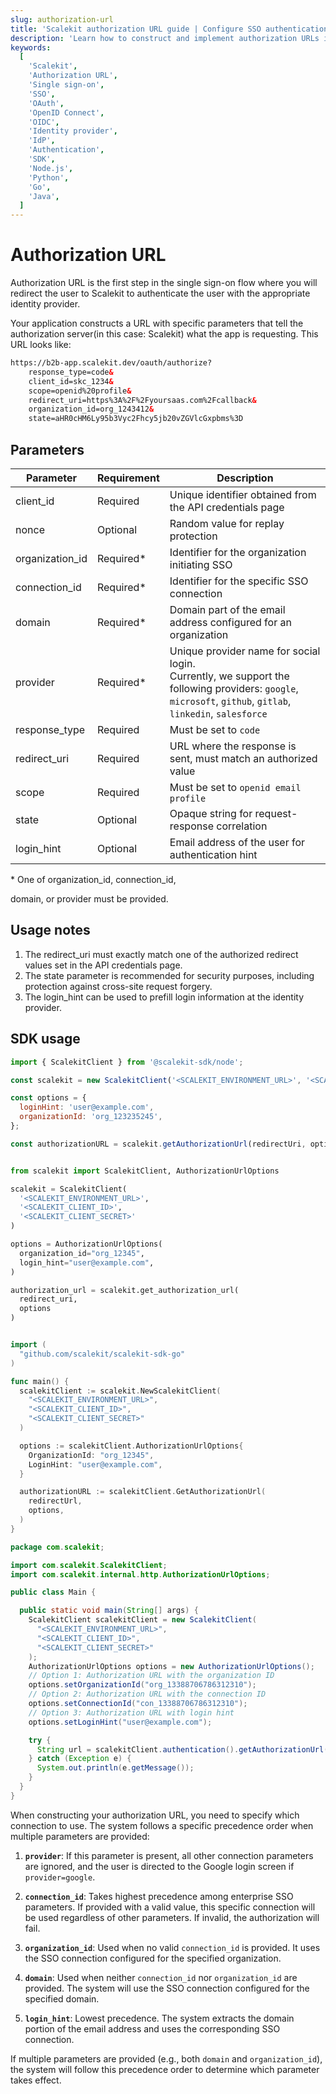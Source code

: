```yaml
---
slug: authorization-url
title: 'Scalekit authorization URL guide | Configure SSO authentication flow'
description: 'Learn how to construct and implement authorization URLs in Scalekit to initiate secure single sign-on (SSO) flows with your identity provider.'
keywords:
  [
    'Scalekit',
    'Authorization URL',
    'Single sign-on',
    'SSO',
    'OAuth',
    'OpenID Connect',
    'OIDC',
    'Identity provider',
    'IdP',
    'Authentication',
    'SDK',
    'Node.js',
    'Python',
    'Go',
    'Java',
  ]
---
```


# Authorization URL

Authorization URL is the first step in the single sign-on flow where you will redirect the user to Scalekit to
authenticate the user with the appropriate identity provider.

Your application constructs a URL with specific parameters that tell the authorization server(in this case: Scalekit)
what the app is requesting. This URL looks like:

<CodeWithHeader title="Authorization URL">

```xml
https://b2b-app.scalekit.dev/oauth/authorize?
    response_type=code&
    client_id=skc_1234&
    scope=openid%20profile&
    redirect_uri=https%3A%2F%2Fyoursaas.com%2Fcallback&
    organization_id=org_1243412&
    state=aHR0cHM6Ly95b3Vyc2Fhcy5jb20vZGVlcGxpbms%3D
```

</CodeWithHeader>

## Parameters

| Parameter                                                           | Requirement | Description                                                                                                                                                     |
| ------------------------------------------------------------------- | ----------- | --------------------------------------------------------------------------------------------------------------------------------------------------------------- |
| <SimpleCode className="text--semibold">client_id</SimpleCode>       | Required    | Unique identifier obtained from the API credentials page                                                                                                        |
| <SimpleCode className="text--semibold">nonce</SimpleCode>           | Optional    | Random value for replay protection                                                                                                                              |
| <SimpleCode className="text--semibold">organization_id</SimpleCode> | Required\*  | Identifier for the organization initiating SSO                                                                                                                  |
| <SimpleCode className="text--semibold">connection_id</SimpleCode>   | Required\*  | Identifier for the specific SSO connection                                                                                                                      |
| <SimpleCode className="text--semibold">domain</SimpleCode>          | Required\*  | Domain part of the email address configured for an organization                                                                                                 |
| <SimpleCode className="text--semibold">provider</SimpleCode>        | Required\*  | Unique provider name for social login. <br />Currently, we support the following providers: `google`, `microsoft`, `github`, `gitlab`, `linkedin`, `salesforce` |
| <SimpleCode className="text--semibold">response_type</SimpleCode>   | Required    | Must be set to `code`                                                                                                                                           |
| <SimpleCode className="text--semibold">redirect_uri</SimpleCode>    | Required    | URL where the response is sent, must match an authorized value                                                                                                  |
| <SimpleCode className="text--semibold">scope</SimpleCode>           | Required    | Must be set to `openid email profile`                                                                                                                           |
| <SimpleCode className="text--semibold">state</SimpleCode>           | Optional    | Opaque string for request-response correlation                                                                                                                  |
| <SimpleCode className="text--semibold">login_hint</SimpleCode>      | Optional    | Email address of the user for authentication hint                                                                                                               |

\* One of <SimpleCode>organization_id</SimpleCode>, <SimpleCode>connection_id</SimpleCode>,

<SimpleCode>domain</SimpleCode>, or <SimpleCode>provider</SimpleCode> must be provided.

## Usage notes

1. The <SimpleCode>redirect_uri</SimpleCode> must exactly match one of the authorized redirect values set in the API
   credentials page.
2. The <SimpleCode>state</SimpleCode> parameter is recommended for security purposes, including protection against
   cross-site request forgery.
3. The <SimpleCode>login_hint</SimpleCode> can be used to prefill login information at the identity provider.

## SDK usage

<CodeWithHeader title="SDK usage">

<Tabs groupId="tech-stack" queryString>
<TabItem value="node" label="Node.js">

```javascript
import { ScalekitClient } from '@scalekit-sdk/node';

const scalekit = new ScalekitClient('<SCALEKIT_ENVIRONMENT_URL>', '<SCALEKIT_CLIENT_ID>', '<SCALEKIT_CLIENT_SECRET>');

const options = {
  loginHint: 'user@example.com',
  organizationId: 'org_123235245',
};

const authorizationURL = scalekit.getAuthorizationUrl(redirectUri, options);
```
</TabItem>
<TabItem value="py" label="Python">

```python

from scalekit import ScalekitClient, AuthorizationUrlOptions

scalekit = ScalekitClient(
  '<SCALEKIT_ENVIRONMENT_URL>',
  '<SCALEKIT_CLIENT_ID>',
  '<SCALEKIT_CLIENT_SECRET>'
)

options = AuthorizationUrlOptions(
  organization_id="org_12345",
  login_hint="user@example.com",
)

authorization_url = scalekit.get_authorization_url(
  redirect_uri,
  options
)

```

</TabItem>
<TabItem value="golang" label="Go">

```go

import (
  "github.com/scalekit/scalekit-sdk-go"
)

func main() {
  scalekitClient := scalekit.NewScalekitClient(
    "<SCALEKIT_ENVIRONMENT_URL>",
    "<SCALEKIT_CLIENT_ID>",
    "<SCALEKIT_CLIENT_SECRET>"
  )

  options := scalekitClient.AuthorizationUrlOptions{
    OrganizationId: "org_12345",
    LoginHint: "user@example.com",
  }

  authorizationURL := scalekitClient.GetAuthorizationUrl(
    redirectUrl,
    options,
  )
}

```

</TabItem>
<TabItem value="java" label="Java">

```java
package com.scalekit;

import com.scalekit.ScalekitClient;
import com.scalekit.internal.http.AuthorizationUrlOptions;

public class Main {

  public static void main(String[] args) {
    ScalekitClient scalekitClient = new ScalekitClient(
      "<SCALEKIT_ENVIRONMENT_URL>",
      "<SCALEKIT_CLIENT_ID>",
      "<SCALEKIT_CLIENT_SECRET>"
    );
    AuthorizationUrlOptions options = new AuthorizationUrlOptions();
    // Option 1: Authorization URL with the organization ID
    options.setOrganizationId("org_13388706786312310");
    // Option 2: Authorization URL with the connection ID
    options.setConnectionId("con_13388706786312310");
    // Option 3: Authorization URL with login hint
    options.setLoginHint("user@example.com");

    try {
      String url = scalekitClient.authentication().getAuthorizationUrl(redirectUrl, options).toString();
    } catch (Exception e) {
      System.out.println(e.getMessage());
    }
  }
}

```

</TabItem>
</Tabs>

</CodeWithHeader>

When constructing your authorization URL, you need to specify which connection to use. The system follows a specific precedence order when multiple parameters are provided:

1. **`provider`**: If this parameter is present, all other connection parameters are ignored, and the user is directed to the Google login screen if `provider=google`.

2. **`connection_id`**: Takes highest precedence among enterprise SSO parameters. If provided with a valid value, this specific connection will be used regardless of other parameters. If invalid, the authorization will fail.

3. **`organization_id`**: Used when no valid `connection_id` is provided. It uses the SSO connection configured for the specified organization.

4. **`domain`**: Used when neither `connection_id` nor `organization_id` are provided. The system will use the SSO connection configured for the specified domain.

5. **`login_hint`**: Lowest precedence. The system extracts the domain portion of the email address and uses the corresponding SSO connection.

If multiple parameters are provided (e.g., both `domain` and `organization_id`), the system will follow this precedence order to determine which parameter takes effect.
